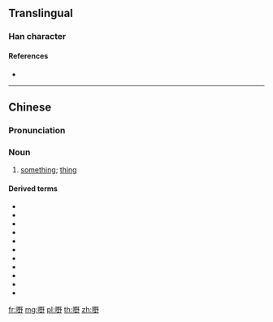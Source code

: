 ==Translingual==

===Han character===
{{Han char|rn=30|rad=口|as=11|sn=14|four=|canj=RWGN|ids=⿰口野}}

====References====
* {{Han ref|kx=0206.201|hdz=10676.040|uh=5622|ud=22050}}

----

==Chinese==
{{zh-forms}}

===Pronunciation===
{{zh-pron
|m=yě
|c=je5
|h=
|md=
|mn=
|w=
|cat=n
}}

===Noun===
{{zh-noun}}

# {{label|zh|Cantonese}} [[something]]; [[thing]]

====Derived terms====
* {{zh-l|乜嘢}}
* {{zh-l|乜嘢嘢}}
* {{zh-l|咩嘢}}
* {{zh-l|嘢食}}
* {{zh-l|嘢飲}}
* {{zh-l|做嘢}}
* {{zh-l|扑嘢}}
* {{zh-l|食嘢}}
* {{zh-l|做乜嘢}}
* {{zh-l|你講嘢呀}}
* {{zh-l|好嘢}}

[[fr:嘢]]
[[mg:嘢]]
[[pl:嘢]]
[[th:嘢]]
[[zh:嘢]]